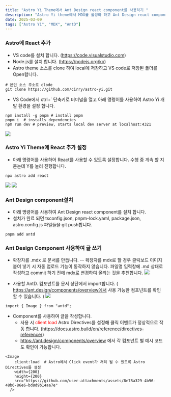 ```yaml
---
title: "Astro Yi Theme에서 Ant Design react component를 사용하기 "
description: "Astro Yi theme에서 MDX를 활성화 하고 Ant Design react component를 content 작성시 사용하는 방법을 설명합니다.   "
date: 2025-03-09
tags: ["Astro Yi", "MDX", "AntD"]
---
```




### Astro에 React 추가
- VS code를 설치 합니다. (https://code.visualstudio.com)
- Node.js를 설치 합니다. (https://nodejs.org/ko)
- Astro theme 소스를 clone 하여 local에 저장하고 VS code로 저장된 폴더를 Open합니다.
```
# 본인 소스 주소로 clode
git clone https://github.com/cirry/astro-yi.git 
```

- VS Code에서 ctrl+` 단축키로 터미널을 열고 아래 명령어를 사용하여 Astro Yi 개발 환경을 설정 합니다. 
```
npm install -g pnpm # install pnpm
pnpm i  # installs dependencies
npm run dev # preview, starts local dev server at localhost:4321
```
  <Image
    client:load
    width={200}
    height={200}
    src="https://github.com/user-attachments/assets/661de5e4-e560-41b9-af1d-285d3459935f"
  />

### Astro Yi Theme에 React 추가 설정
- 아래 명령어를 사용하어 React를 사용할 수 있도록 설정합니다. 수행 중 계속 할 지 묻는데 Y를 눌러 진행합니다.
```
npx astro add react    
```
<Image
    client:load
    width={200}
    height={200}
    src="https://github.com/user-attachments/assets/46ffe4fc-d633-4b7b-bb91-d0078973e07f"
  /> 
  <Image
    client:load
    width={200}
    height={200}
    src="https://github.com/user-attachments/assets/a3f1be1c-24a2-4758-894d-919f7270c0ba"
  />

### Ant Design component설치
- 아래 명령어를 사용하여 Ant Design react component를 설치 합니다. 
- 설치가 완료 되면 tsconfig.json, pnpm-lock.yaml, package.json, astro.config.js 파일들을 git push합니다.
```
pnpm add antd
```


### Ant Design Component 사용하여 글 쓰기
- 확장자를 .mdx 로 문서를 만듭니다.
  -- 확장자를 mdx로 할 경우 클릭보드 이미지 붙여 넣기 시 자동 업로드 기능이 동작하지 않습니다. 파일명 입력창에 .md 상태로 작성하고 commit 하기 전에 mdx로 변경하여  올리는 것을 추천합니다.
<Image
    client:load
    width={200}
    height={200}
    src="https://github.com/user-attachments/assets/b95953d5-b4a4-4d0a-827f-1d3e22929177"
  />   

- 사용할 AntD. 컴포넌트를 문서 상단에서 import합니다. 
( https://ant.design/components/overview에서 사용 가능한 컴포넌트를 확인 할 수 있습니다. )
<Image
    client:load
    width={200}
    height={200}
    src="https://github.com/user-attachments/assets/8e78a329-4b96-48b6-86e6-bd8d9b14aa7e"
  /> 
```
import { Image } from "antd";
```

- Component를 사용하여 글을 작성합니다.
  - 사용 시 <span style="color:red;">client load</span> Astro Directives를 설정해 클릭 이벤트가 정상적으로 작동 합니다. (https://docs.astro.build/en/reference/directives-reference/)
  - https://ant.design/components/overview 에서 각 컴포넌트 별 예시 코드도 확인이 가능합니다.
```
<Image
    client:load  # Astro에서 Click event가 처리 될 수 있도록 Astro Directives를 설정
    width={200}
    height={200}
    src="https://github.com/user-attachments/assets/8e78a329-4b96-48b6-86e6-bd8d9b14aa7e"
  /> 
```

